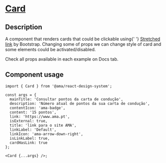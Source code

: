 
<Meta title="Components/Card/Card Docs" />

<h1 className="mb-32">
  <u>Card</u>
</h1>

<h2>Description </h2>
<p className="fs-16">
  A component that renders cards that could be clickable using{' '}
  <a href="https://getbootstrap.com/docs/5.1/helpers/stretched-link/"> Stretched link</a> by Bootstrap. Changing some of props we can change
  style of card and some elements could be activated/disabled.
</p>
<p className="fs-16">Check all props available in each example on Docs tab.</p>

<h2>Component usage</h2>

```tsx
import { Card } from '@ama/react-design-system';

const args = {
  mainTitle: 'Consultar pontos da carta de condução',
  description: 'Número atual de pontos da sua carta de condução',
  contentIcon: 'ama-badge',
  content: '15 pontos',
  link: 'https://www.ama.pt',
  isExternal: true,
  title: 'link para o site AMA',
  linkLabel: 'Default',
  linkIcon: 'ama-arrow-down-right',
  isLinkLabel: true,
  cardHasLink: true
};

<Card {...args} />;
```
